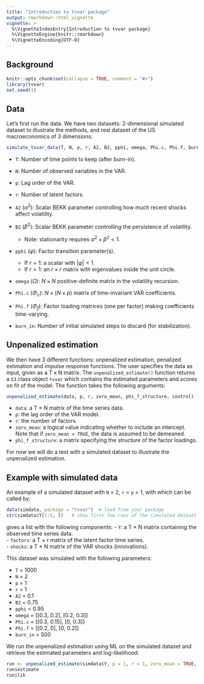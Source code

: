 ```yaml
---
title: "Introduction to tvvar package"
output: rmarkdown::html_vignette
vignette: >
  %\VignetteIndexEntry{Introduction to tvvar package}
  %\VignetteEngine{knitr::rmarkdown}
  %\VignetteEncoding{UTF-8}
---
```


## Background


```r
knitr::opts_chunk$set(collapse = TRUE, comment = "#>")
library(tvvar)
set.seed(1)
```

## Data

Let's first run the data. We have two datasets: 2-dimensional simulated dataset to illustrate the methods, and real dataset of the US macroeconomics of 3 dimensions.

```r
simulate_tvvar_data(T, N, p, r, A2, B2, pphi, omega, Phi.c, Phi.f, burn_in)
```
- `T`: Number of time points to keep (after burn-in).  
- `N`: Number of observed variables in the VAR.  
- `p`: Lag order of the VAR.  
- `r`: Number of latent factors.  

- `A2` ($\alpha^2$): Scalar BEKK parameter controlling how much recent shocks affect volatility.  
- `B2` ($\beta^2$): Scalar BEKK parameter controlling the persistence of volatility.  
  - Note: stationarity requires $\alpha^2 + \beta^2 < 1$.  

- `pphi` ($\varphi$): Factor transition parameter(s).  
  - If $r = 1$: a scalar with $|\varphi| < 1$.  
  - If $r > 1$: an $r \times r$ matrix with eigenvalues inside the unit circle.  

- `omega` ($\Omega$): $N \times N$ positive-definite matrix in the volatility recursion.  
- `Phi.c` ($\Phi_c$): $N \times (N \times p)$ matrix of time-invariant VAR coefficients.  
- `Phi.f` ($\Phi_f$): Factor loading matrices (one per factor) making coefficients time-varying.  

- `burn_in`: Number of initial simulated steps to discard (for stabilization).  


## Unpenalized estimation
We then have 3 different functions: unpenalized estimation, penalized estimation and impulse response functions. The user specifies the data as input, given as a T x N matrix. The `unpenalized_estimate()` function returns a `S3` class object ``tvvar`` which contains the estimated parameters and scores on fit of the model. The function takes the following arguments:

```r
unpenalized_estimate(data, p, r, zero_mean, phi_f_structure, control)
```

- `data`: a T × N matrix of the time series data.  
- `p`: the lag order of the VAR model.  
- `r`: the number of factors.  
- `zero_mean`: a logical value indicating whether to include an intercept.  
  Note that if `zero_mean = TRUE`, the data is assumed to be demeaned.  
- `phi_f_structure`: a matrix specifying the structure of the factor loadings.

For now we will do a test with a simulated dataset to illustrate the unpenalized estimation. 

## Example with simulated data
An example of a simulated dataset with `N` = 2, `r` = `p` = 1, with which can be called by: 
```r
data(simdata, package = "tvvar")  # load from your package
str(simdata$Y[1:5, ])   # show first few rows of the simulated dataset
```
gives a list with the following components:
- `Y`: a T × N matrix containing the observed time series data.  
- `factors`: a T × r matrix of the latent factor time series.  
- `shocks`: a T × N matrix of the VAR shocks (innovations).  

This dataset was simulated with the following parameters:

- `T` = 1000  
- `N` = 2  
- `p` = 1  
- `r` = 1  
- `A2` = 0.1  
- `B2` = 0.75  
- `pphi` = 0.95  
- `omega` = [[0.3, 0.2], [0.2, 0.3]]  
- `Phi.c` = [[0.3, 0.15], [0, 0.3]]  
- `Phi.f` = [[0.2, 0], [0, 0.2]]  
- `burn_in` = 500


We run the unpenalized estimation using ML on the simulated dataset and retrieve the estimated parameters and log-likelihood:
```r
run <- unpenalized_estimate(simdata$Y, p = 1, r = 1, zero_mean = TRUE, phi_f_structure = matrix(1, nrow = 2, ncol = 2))
run$estimate
run$lik
```

